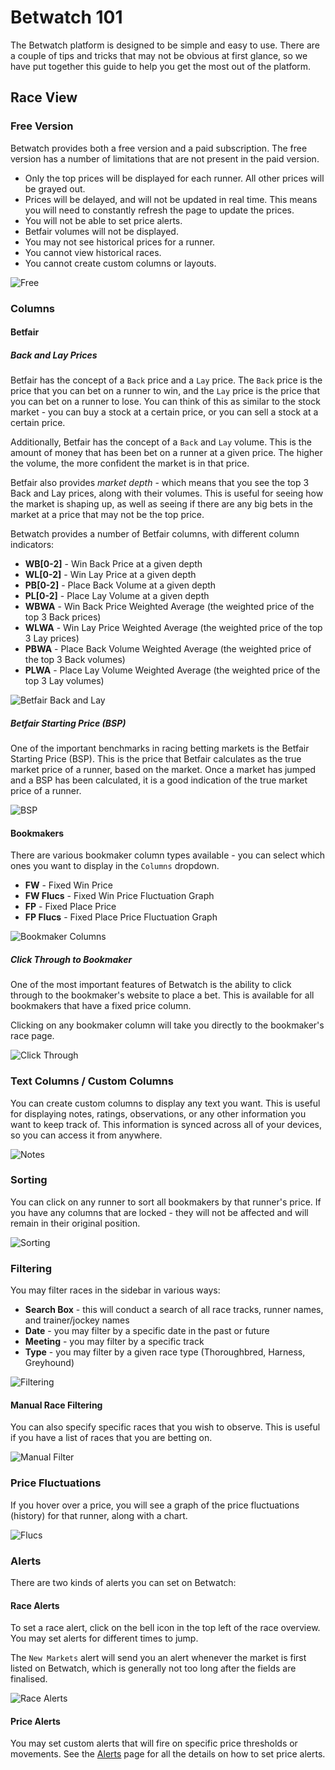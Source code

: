 # Betwatch 101

The Betwatch platform is designed to be simple and easy to use. There are a couple of tips and tricks that may not be obvious at first glance, so we have put together this guide to help you get the most out of the platform.

## Race View

### Free Version

Betwatch provides both a free version and a paid subscription. The free version has a number of limitations that are not present in the paid version.

- Only the top prices will be displayed for each runner. All other prices will be grayed out.
- Prices will be delayed, and will not be updated in real time. This means you will need to constantly refresh the page to update the prices.
- You will not be able to set price alerts.
- Betfair volumes will not be displayed.
- You may not see historical prices for a runner.
- You cannot view historical races.
- You cannot create custom columns or layouts.

![Free](/free-1.png)

### Columns

#### Betfair

##### Back and Lay Prices

Betfair has the concept of a `Back` price and a `Lay` price. The `Back` price is the price that you can bet on a runner to win, and the `Lay` price is the price that you can bet on a runner to lose.
You can think of this as similar to the stock market - you can buy a stock at a certain price, or you can sell a stock at a certain price.

Additionally, Betfair has the concept of a `Back` and `Lay` volume. This is the amount of money that has been bet on a runner at a given price. The higher the volume, the more confident the market is in that price.

Betfair also provides _market depth_ - which means that you see the top 3 Back and Lay prices, along with their volumes. This is useful for seeing how the market is shaping up, as well as seeing if there are any big bets in the market at a price that may not be the top price.

Betwatch provides a number of Betfair columns, with different column indicators:

- **WB[0-2]** - Win Back Price at a given depth
- **WL[0-2]** - Win Lay Price at a given depth
- **PB[0-2]** - Place Back Volume at a given depth
- **PL[0-2]** - Place Lay Volume at a given depth
- **WBWA** - Win Back Price Weighted Average (the weighted price of the top 3 Back prices)
- **WLWA** - Win Lay Price Weighted Average (the weighted price of the top 3 Lay prices)
- **PBWA** - Place Back Volume Weighted Average (the weighted price of the top 3 Back volumes)
- **PLWA** - Place Lay Volume Weighted Average (the weighted price of the top 3 Lay volumes)

![Betfair Back and Lay](/betfair-1.png)

##### Betfair Starting Price (BSP)

One of the important benchmarks in racing betting markets is the Betfair Starting Price (BSP). This is the price that Betfair calculates as the true market price of a runner, based on the market. Once a market has jumped and a BSP has been calculated, it is a good indication of the true market price of a runner.

![BSP](/bsp.png)

#### Bookmakers

There are various bookmaker column types available - you can select which ones you want to display in the `Columns` dropdown.

- **FW** - Fixed Win Price
- **FW Flucs** - Fixed Win Price Fluctuation Graph
- **FP** - Fixed Place Price
- **FP Flucs** - Fixed Place Price Fluctuation Graph

![Bookmaker Columns](/bookmaker-columns.png)

##### Click Through to Bookmaker

One of the most important features of Betwatch is the ability to click through to the bookmaker's website to place a bet. This is available for all bookmakers that have a fixed price column.

Clicking on any bookmaker column will take you directly to the bookmaker's race page.

![Click Through](/click-through.gif)

### Text Columns / Custom Columns

You can create custom columns to display any text you want. This is useful for displaying notes, ratings, observations, or any other information you want to keep track of. This information is synced across all of your devices, so you can access it from anywhere.

![Notes](/notes.png)

### Sorting

You can click on any runner to sort all bookmakers by that runner's price. If you have any columns that are locked - they will not be affected and will remain in their original position.

![Sorting](/sorting.gif)

### Filtering

You may filter races in the sidebar in various ways:

- **Search Box** - this will conduct a search of all race tracks, runner names, and trainer/jockey names
- **Date** - you may filter by a specific date in the past or future
- **Meeting** - you may filter by a specific track
- **Type** - you may filter by a given race type (Thoroughbred, Harness, Greyhound)

![Filtering](/filtering-1.png)

#### Manual Race Filtering

You can also specify specific races that you wish to observe. This is useful if you have a list of races that you are betting on.

![Manual Filter](/manual-filter.gif)

### Price Fluctuations

If you hover over a price, you will see a graph of the price fluctuations (history) for that runner, along with a chart.

![Flucs](/flucs-1.png)

### Alerts

There are two kinds of alerts you can set on Betwatch:

#### Race Alerts

To set a race alert, click on the bell icon in the top left of the race overview.
You may set alerts for different times to jump.

The `New Markets` alert will send you an alert whenever the market is first listed on Betwatch, which is generally not too long after the fields are finalised.

![Race Alerts](/race-alerts-1.png)

#### Price Alerts

You may set custom alerts that will fire on specific price thresholds or movements.
See the [Alerts](/alerts) page for all the details on how to set price alerts.
